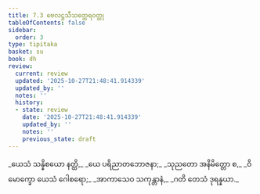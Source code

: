 ```yaml
---
title: 7.3 ဗေလဋ္ဌသီသတ္ထေရဝတ္ထု
tableOfContents: false
sidebar:
  order: 3
type: tipitaka
basket: su
book: dh
review:
  current: review
  updated: '2025-10-27T21:48:41.914339'
  updated_by: ''
  notes: ''
  history:
  - state: review
    date: '2025-10-27T21:48:41.914339'
    updated_by: ''
    notes: ''
    previous_state: draft
---
```



<ReviewStatus review={frontmatter.review} showDetails={true} />

<HypothesisAnnotation frontmatter={frontmatter} />

<DynamicBreadcrumb />

<Division number="92" book="dh" e="ch" v="18" p="26">

<Paragraph number="99" type="verses" book="dh">
_ယေသံ သန္နိစယော နတ္ထိ,_  
_ယေ ပရိညာတဘောဇနာ;_  
_သုညတော အနိမိတ္တော စ,_  
_ဝိမောက္ခော ယေသံ ဂေါစရော;_  
_အာကာသေဝ သကုန္တာနံ,_  
_ဂတိ တေသံ ဒုရန္နယာ._
</Paragraph>
</Division>